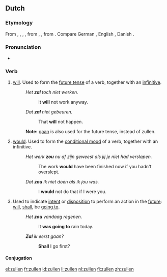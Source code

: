 ==Dutch==

===Etymology===
From {{etyl|dum|nl}} {{term|solen|lang=dum}}, {{term|suelen|lang=dum}}, {{term|sollen|lang=dum}}, {{term|sullen|lang=dum}}, from {{etyl|odt|nl}} {{term|skulan|lang=odt}}, {{term|sulan|lang=odt}}, from {{etyl|gem-pro|nl}} {{term/t|gem-pro|*skulaną}}. Compare German {{term|sollen|lang=de}}, English {{term|shall|lang=en}}, Danish {{term|skulle|lang=da}}.

===Pronunciation===
* {{IPA|/ˈzʏ.lə(n)/|lang=nl}}

===Verb===
{{nl-verb}}

# {{context|lang=nl|auxiliary|present tense}} [[will]]. Used to form the [[future tense]] of a verb, together with an [[infinitive]].
#: ''Het '''zal''' toch niet werken.''
#:: It '''will''' not work anyway.
#: ''Dat '''zal''' niet gebeuren.''
#:: That '''will''' not happen.
#: '''Note:''' [[gaan]] is also used for the future tense, instead of zullen.
# {{context|lang=nl|auxiliary|past tense}} [[would]]. Used to form the [[conditional mood]] of a verb, together with an infinitive.
#: ''Het werk '''zou''' nu af zijn geweest als jij je niet had verslapen.''
#:: The work '''would''' have been finished now if you hadn't overslept.
#: ''Dat '''zou''' ik niet doen als ik jou was.''
#:: I '''would''' not do that if I were you.
# {{context|lang=nl|modal auxiliary}} Used to indicate [[intent]] or [[disposition]] to perform an action in the [[future]]: [[will]], [[shall]], be [[going to]].
#: ''Het '''zou''' vandaag regenen.''
#:: It '''was going to''' rain today.
#: '''''Zal''' ik eerst gaan?''
#:: '''Shall''' I go first?

====Conjugation====
{{nl-conj-irr|zullen}}

[[el:zullen]]
[[fr:zullen]]
[[id:zullen]]
[[li:zullen]]
[[nl:zullen]]
[[fi:zullen]]
[[zh:zullen]]